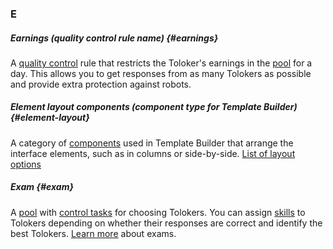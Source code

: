 ### E

##### Earnings (quality control rule name) {#earnings}

A [quality control](#quality-control) rule that restricts the Toloker's earnings in the [pool](#pool) for a day. This allows you to get responses from as many Tolokers as possible and provide extra protection against robots.

##### Element layout components (component type for Template Builder) {#element-layout}

A category of [components](#component) used in Template Builder that arrange the interface elements, such as in columns or side-by-side. [List of layout options](/docs/template-builder/reference/layouts)

##### Exam {#exam}

A [pool](#pool) with [control tasks](#control-task) for choosing Tolokers. You can assign [skills](#skill) to Tolokers depending on whether their responses are correct and identify the best Tolokers. [Learn more](/docs/guide/how-to-use-exams) about exams.
